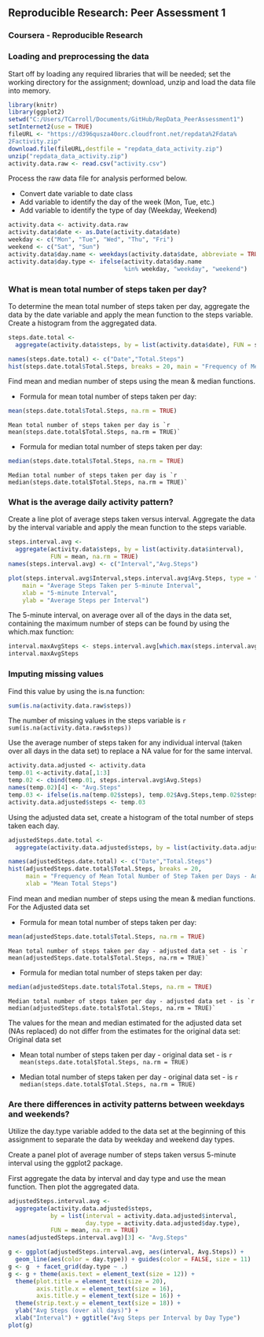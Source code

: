 ## Reproducible Research: Peer Assessment 1
### Coursera - Reproducible Research 

### Loading and preprocessing the data
Start off by loading any required libraries that will be needed; set the working directory for the assignment; download, unzip and load the data file into memory.

```r
library(knitr)
library(ggplot2)
setwd("C:/Users/TCarroll/Documents/GitHub/RepData_PeerAssessment1")
setInternet2(use = TRUE)
fileURL <- "https://d396qusza40orc.cloudfront.net/repdata%2Fdata%
2Factivity.zip"
download.file(fileURL,destfile = "repdata_data_activity.zip")
unzip("repdata_data_activity.zip")
activity.data.raw <- read.csv("activity.csv")
```

Process the raw data file for analysis performed below.  

- Convert date variable to date class  
- Add variable to identify the day of the week (Mon, Tue, etc.)  
- Add variable to identify the type of day (Weekday, Weekend)   

```r
activity.data <- activity.data.raw
activity.data$date <- as.Date(activity.data$date)
weekday <- c("Mon", "Tue", "Wed", "Thu", "Fri")
weekend <- c("Sat", "Sun")
activity.data$day.name <- weekdays(activity.data$date, abbreviate = TRUE)
activity.data$day.type <- ifelse(activity.data$day.name
                                 %in% weekday, "weekday", "weekend")

```

### What is mean total number of steps taken per day?

To determine the mean total number of steps taken per day, aggregate the data by the date variable and apply the mean function to the steps variable. Create a histogram from the aggregated data.

```r
steps.date.total <-
  aggregate(activity.data$steps, by = list(activity.data$date), FUN = sum)

names(steps.date.total) <- c("Date","Total.Steps")
hist(steps.date.total$Total.Steps, breaks = 20, main = "Frequency of Mean Total Number of Step Taken per Days", xlab = "Mean Total Steps")

```

Find mean and median number of steps using the mean & median functions.  

- Formula for mean total number of steps taken per day:  
```r
mean(steps.date.total$Total.Steps, na.rm = TRUE) 
```

    Mean total number of steps taken per day is `r mean(steps.date.total$Total.Steps, na.rm = TRUE)`

- Formula for median total number of steps taken per day:
```r
median(steps.date.total$Total.Steps, na.rm = TRUE)
```

    Median total number of steps taken per day is `r median(steps.date.total$Total.Steps, na.rm = TRUE)`


### What is the average daily activity pattern?

Create a line plot of average steps taken versus interval. Aggregate the data by the interval variable and apply the mean function to the steps variable.

```r
steps.interval.avg <-
  aggregate(activity.data$steps, by = list(activity.data$interval),
            FUN = mean, na.rm = TRUE)
names(steps.interval.avg) <- c("Interval","Avg.Steps")

plot(steps.interval.avg$Interval,steps.interval.avg$Avg.Steps, type = "l",
    main = "Average Steps Taken per 5-minute Interval",
    xlab = "5-minute Interval",
    ylab = "Average Steps per Interval")
```

The 5-minute interval, on average over all of the days in the data set, containing the maximum number of steps can be found by using the which.max function:

```r
interval.maxAvgSteps <- steps.interval.avg[which.max(steps.interval.avg$Avg.Steps),]
interval.maxAvgSteps

```

### Imputing missing values

Find this value by using the is.na function:  
```r
sum(is.na(activity.data.raw$steps))
```

The number of missing values in the steps variable is `r sum(is.na(activity.data.raw$steps))`

Use the average number of steps taken for any individual interval (taken over all days in the data set) to replace a NA value for for the same interval.

```r
activity.data.adjusted <- activity.data
temp.01 <-activity.data[,1:3]
temp.02 <- cbind(temp.01, steps.interval.avg$Avg.Steps)
names(temp.02)[4] <- "Avg.Steps"
temp.03 <- ifelse(is.na(temp.02$steps), temp.02$Avg.Steps,temp.02$steps)
activity.data.adjusted$steps <- temp.03

```

Using the adjusted data set, create a histogram of the total number of steps taken each day.

```r
adjustedSteps.date.total <-
  aggregate(activity.data.adjusted$steps, by = list(activity.data.adjusted$date), FUN = sum)

names(adjustedSteps.date.total) <- c("Date","Total.Steps")
hist(adjustedSteps.date.total$Total.Steps, breaks = 20,
     main = "Frequency of Mean Total Number of Step Taken per Days - Adjusted Dataset",
     xlab = "Mean Total Steps")

```

Find mean and median number of steps using the mean & median functions.  
For the Adjusted data set  

- Formula for mean total number of steps taken per day:  
```r
mean(adjustedSteps.date.total$Total.Steps, na.rm = TRUE)
```

    Mean total number of steps taken per day - adjusted data set - is `r mean(adjustedSteps.date.total$Total.Steps, na.rm = TRUE)`

- Formula for median total number of steps taken per day:
```r
median(adjustedSteps.date.total$Total.Steps, na.rm = TRUE)
```

    Median total number of steps taken per day - adjusted data set - is `r median(adjustedSteps.date.total$Total.Steps, na.rm = TRUE)`

The values for the mean and median estimated for the adjusted data set (NAs replaced) do not differ from the estimates for the original data set:  
Original data set  

- Mean total number of steps taken per day - original data set - is `r mean(steps.date.total$Total.Steps, na.rm = TRUE)`

- Median total number of steps taken per day - original data set - is `r median(steps.date.total$Total.Steps, na.rm = TRUE)`


### Are there differences in activity patterns between weekdays and weekends?
Utilize the day.type variable added to the data set at the beginning of this assignment to separate the data by weekday and weekend day types.

Create a panel plot of average number of steps taken versus 5-minute interval using the ggplot2 package.

First aggregate the data by interval and day type and use the mean function. Then plot the aggregated data.

```r
adjustedSteps.interval.avg <-
  aggregate(activity.data.adjusted$steps,
            by = list(interval = activity.data.adjusted$interval,
                      day.type = activity.data.adjusted$day.type),
            FUN = mean, na.rm = TRUE)
names(adjustedSteps.interval.avg)[3] <- "Avg.Steps"

g <- ggplot(adjustedSteps.interval.avg, aes(interval, Avg.Steps)) +
  geom_line(aes(color = day.type)) + guides(color = FALSE, size = 11)
g <- g  + facet_grid(day.type ~ .)
g <- g + theme(axis.text = element_text(size = 12)) +
  theme(plot.title = element_text(size = 20),
        axis.title.x = element_text(size = 16),
        axis.title.y = element_text(size = 16)) +
  theme(strip.text.y = element_text(size = 18)) +
  ylab("Avg Steps (over all days)") +
  xlab("Interval") + ggtitle("Avg Steps per Interval by Day Type")
plot(g)

```


